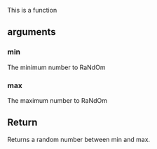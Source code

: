 This is a function

## arguments

### min

The minimum number to RaNdOm

### max

The maximum number to RaNdOm

## Return

Returns a random number between min and max.
